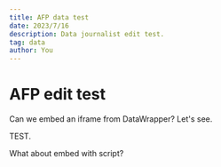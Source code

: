 ```yaml
---
title: AFP data test
date: 2023/7/16
description: Data journalist edit test.
tag: data
author: You
---
```


# AFP edit test

Can we embed an iframe from DataWrapper? Let's see.

TEST.

What about embed with script?

<div style="min-height:451px"><script type="text/javascript" defer src="https://datawrapper.dwcdn.net/VYlV4/embed.js?v=1" charset="utf-8"></script><noscript><img src="https://datawrapper.dwcdn.net/VYlV4/full.png" alt="" /></noscript></div>